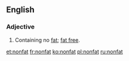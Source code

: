 ==English==

===Adjective===
{{en-adj}}
# Containing no [[fat]]; [[fat free]].

[[et:nonfat]]
[[fr:nonfat]]
[[ko:nonfat]]
[[pl:nonfat]]
[[ru:nonfat]]